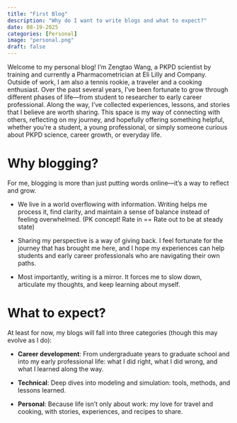 ```yaml
---
title: "First Blog"
description: "Why do I want to write blogs and what to expect?"
date: 08-19-2025
categories: [Personal]
image: "personal.png"
draft: false
---
```


Welcome to my personal blog! I’m Zengtao Wang, a PKPD scientist by training and currently a Pharmacometrician at Eli Lilly and Company. Outside of work, I am also a tennis rookie, a traveler and a cooking enthusiast. Over the past several years, I’ve been fortunate to grow through different phases of life—from student to researcher to early career professional. Along the way, I’ve collected experiences, lessons, and stories that I believe are worth sharing. This space is my way of connecting with others, reflecting on my journey, and hopefully offering something helpful, whether you’re a student, a young professional, or simply someone curious about PKPD science, career growth, or everyday life.

# Why blogging?

For me, blogging is more than just putting words online—it’s a way to reflect and grow.

-   We live in a world overflowing with information. Writing helps me process it, find clarity, and maintain a sense of balance instead of feeling overwhelmed. (PK concept! Rate in == Rate out to be at steady state)

-   Sharing my perspective is a way of giving back. I feel fortunate for the journey that has brought me here, and I hope my experiences can help students and early career professionals who are navigating their own paths.

-   Most importantly, writing is a mirror. It forces me to slow down, articulate my thoughts, and keep learning about myself.

# What to expect?

At least for now, my blogs will fall into three categories (though this may evolve as I do):

-   **Career development**: From undergraduate years to graduate school and into my early professional life: what I did right, what I did wrong, and what I learned along the way.

-   **Technical**: Deep dives into modeling and simulation: tools, methods, and lessons learned.

-   **Personal**: Because life isn’t only about work: my love for travel and cooking, with stories, experiences, and recipes to share.
